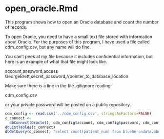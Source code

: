 open_oracle.Rmd
===========================

This program shows how to open an Oracle database and count the number of records.

To open Oracle, you need to have a small text file stored with information about Oracle. For the purposes of this program, I have used a file called cdm_config.csv, but any name will do fine.

You can't peek at my file because it includes confidential information, but here is an example of what that file might look like.

account,password,access
GeorgeBrett,secret_password,//pointer_to_database_location

Make sure there is a line in the file .gitignore reading

cdm_config.csv

or your private password will be posted on a public repository.

```r
cdm_config <- read.csv('../cdm_config.csv', stringsAsFactors=FALSE)
c_connect <-
  dbConnect(Oracle(), cdm_config$account, cdm_config$password, cdm_config$access)
dbListTables(c_connect)
dbGetQuery(c_connect, "select count(patient_num) from blueherondata.observation_fact")
```
